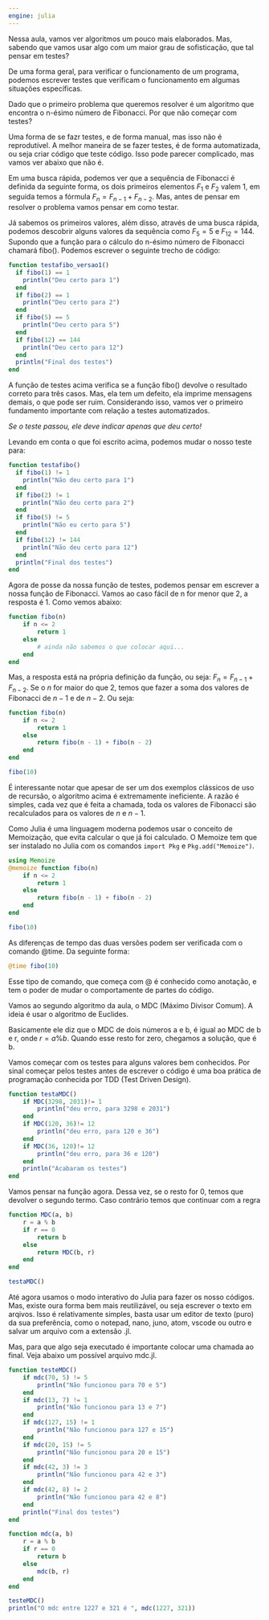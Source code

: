 ```yaml
---
engine: julia
---
```



Nessa aula,  vamos ver  algoritmos um  pouco mais  elaborados. Mas,  sabendo que
vamos usar algo com um maior grau de sofisticação, que tal pensar em testes?

De  uma forma  geral, para  verificar o  funcionamento de  um programa,  podemos
escrever testes que verificam o  funcionamento em algumas situações específicas.

Dado que o primeiro problema que queremos resolver é um algoritmo que encontra o
n-ésimo número de Fibonacci. Por que não começar com testes?

Uma forma de se fazr testes, e de forma manual, mas isso não é reprodutível. A
melhor maneira de se fazer testes, é de forma automatizada, ou seja criar código
que teste código. Isso pode parecer complicado, mas vamos ver abaixo que não é.

Em uma  busca rápida,  podemos ver que  a sequência de  Fibonacci é  definida da
seguinte forma,  os dois primeiros elementos  $F_1$ e $F_2$ valem  1, em seguida
temos a fórmula  $F_n = F_{n-1} +  F_{n-2}$. Mas, antes de pensar  em resolver o
problema vamos pensar em como testar.

Já  sabemos os  primeiros  valores, além  disso, através  de  uma busca  rápida,
podemos  descobrir alguns  valores  da sequência  como  $F_5 =  5$  e $F_{12}  =
144$. Supondo que a função para o cálculo do n-ésimo número de Fibonacci chamará
fibo(). Podemos escrever o seguinte trecho de código:

```julia
function testafibo_versao1()
  if fibo(1) == 1
    println("Deu certo para 1")
  end
  if fibo(2) == 1
    println("Deu certo para 2")
  end
  if fibo(5) == 5
    println("Deu certo para 5")
  end
  if fibo(12) == 144
    println("Deu certo para 12")
  end
  println("Final dos testes")
end
```

A função de testes acima verifica se a função fibo() devolve o resultado correto
para três casos. Mas, ela tem um defeito, ela imprime mensagens demais, o que
pode ser ruim. Considerando isso, vamos ver o primeiro fundamento importante com
relação a testes automatizados.

*Se o teste passou, ele deve indicar apenas que deu certo!*

Levando em conta o que foi escrito acima, podemos mudar o nosso teste para:


```julia
function testafibo()
  if fibo(1) != 1
    println("Não deu certo para 1")
  end
  if fibo(2) != 1
    println("Não deu certo para 2")
  end
  if fibo(5) != 5
    println("Não eu certo para 5")
  end
  if fibo(12) != 144
    println("Não deu certo para 12")
  end
  println("Final dos testes")
end
``` 

Agora de posse da nossa função de testes, podemos pensar em escrever a nossa função de Fibonacci.
Vamos ao caso fácil de n for menor que 2, a resposta é 1. Como vemos abaixo:


```julia
function fibo(n)
    if n <= 2
        return 1
    else
        # ainda não sabemos o que colocar aqui...
    end
end
``` 

Mas, a resposta está na própria definição da função, ou seja:  $F_n = F_{n-1} +  F_{n-2}$.
Se o $n$ for maior do que 2, temos que fazer a soma dos valores de Fibonacci de $n-1$ e de
$n-2$. Ou seja:


```julia
function fibo(n)
    if n <= 2
        return 1
    else
        return fibo(n - 1) + fibo(n - 2)
    end
end

fibo(10)
```

É interessante notar que apesar de ser um dos exemplos clássicos de uso de
recursão, o algoritmo acima é extremamente ineficiente. A razão é simples, cada
vez que é feita a chamada, toda os valores de Fibonacci são recalculados para os
valores de $n$ e $n-1$.

Como Julia é uma linguagem moderna podemos usar o conceito de Memoização, que evita calcular o que já foi calculado. O Memoize tem que ser instalado no Julia com
os comandos `import Pkg` e  `Pkg.add("Memoize")`.


```julia
using Memoize
@memoize function fibo(n)
    if n <= 2
        return 1
    else
        return fibo(n - 1) + fibo(n - 2)
    end
end

fibo(10)
``` 


As diferenças de tempo das duas versões podem ser verificada com o comando @time.
Da seguinte forma:

```julia
@time fibo(10)
``` 

Esse tipo de comando, que começa com @ é conhecido como anotação, e tem o poder de
mudar o comportamente de partes do código.

Vamos ao segundo algoritmo da aula, o MDC (Máximo Divisor Comum). A ideia é usar o
algoritmo de Euclides.


Basicamente ele diz que o MDC de dois números a e b, é igual ao MDC de b e r,
onde $r=a\% b$. Quando esse resto for zero, chegamos a solução, que é b.

Vamos começar com os testes para alguns valores bem conhecidos. Por sinal começar
pelos testes antes de escrever o código é uma boa prática de programação conhecida por
TDD (Test Driven Design).


```julia
function testaMDC()
    if MDC(3298, 2031)!= 1
        println("deu erro, para 3298 e 2031")
    end
    if MDC(120, 36)!= 12
        println("deu erro, para 120 e 36")
    end
    if MDC(36, 120)!= 12
        println("deu erro, para 36 e 120")
    end
    println("Acabaram os testes")
end
``` 


Vamos pensar na função agora. Dessa vez, se o resto for 0, temos que devolver o segundo termo.
Caso contrário temos que continuar com a regra

```julia
function MDC(a, b)
    r = a % b
    if r == 0
        return b
    else
        return MDC(b, r)
    end
end

testaMDC()
``` 



Até agora usamos o modo interativo do Julia para fazer os nosso códigos. Mas, existe oura forma bem mais
reutilizável, ou seja escrever o texto em arqivos. Isso é relativamente simples, basta usar um editor de texto
(puro) da sua preferência, como o notepad, nano, juno, atom, vscode ou outro e salvar um
arquivo com a extensão .jl.

Mas, para que algo seja executado é importante colocar uma chamada ao final. Veja abaixo
um possível arquivo mdc.jl.

```julia
function testeMDC()
    if mdc(70, 5) != 5
        println("Não funcionou para 70 e 5")
    end
    if mdc(13, 7) != 1
        println("Não funcionou para 13 e 7")
    end
    if mdc(127, 15) != 1
        println("Não funcionou para 127 e 15")
    end
    if mdc(20, 15) != 5
        println("Não funcionou para 20 e 15")
    end
    if mdc(42, 3) != 3
        println("Não funcionou para 42 e 3")
    end
    if mdc(42, 8) != 2
        println("Não funcionou para 42 e 8")
    end
    println("Final dos testes")
end

function mdc(a, b)
    r = a % b
    if r == 0
        return b
    else
        mdc(b, r)
    end
end

testeMDC()
println("O mdc entre 1227 e 321 é ", mdc(1227, 321))
```

